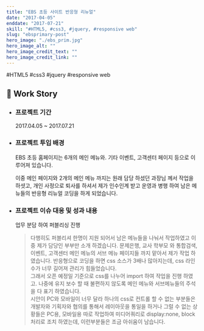 ```yaml
---
title: "EBS 초등 사이트 반응형 리뉴얼"
date: "2017-04-05"
enddate: "2017-07-21"
skill: "#HTML5, #css3, #jquery, #responsive web"
slug: "ebsprimary-post"
hero_image: "./ebs_prim.jpg"
hero_image_alt: ""
hero_image_credit_text: ""
hero_image_credit_link: ""
---
```


<div className="badge-wrap">
  <span className="badge badge-html">#HTML5</span>
  <span className="badge badge-css">#css3</span>
  <span className="badge badge-javscript">#jquery</span>
  <span className="badge badge-rwd">#responsive web</span>
</div>

## 🎤 Work Story

- ### 프로젝트 기간

  2017.04.05 ~ 2017.07.21

- ### 프로젝트 투입 배경

  EBS 초등 홈페이지는 6개의 메인 메뉴와. 기타 이벤트, 고객센터 페이지 등으로 이루어져 있습니다.

  이중 메인 페이지와 2개의 메인 메뉴 까지는 원래 담당 하셨던 과장님 께서 작업을 하셧고, 개인 사정으로 퇴사를 하셔서 제가 인수인계 받고 운영과 병행 하여 남은 메뉴들의 반응형 리뉴얼 코딩을 하게 되었습니다.

- ### 프로젝트 이슈 대응 및 성과 내용

  업무 분담 하여 퍼블리싱 진행

  > 다행히도 퍼블리셔 한명이 지원 되어서 남은 메뉴들을 나눠서 작업하였고 이중 제가 담당인 부부만 소개 하겠습니다. 문제은행, 교사 학부모 와 통합검색, 이벤트, 고객센터 메인 메뉴의 서브 메뉴 페이지들 까지 맡아서 제가 작업 하였습니다. 반응형으로 코딩을 하면 css 소스가 3배나 많아지는데, css 라인 수가 너무 길어져 관리가 힘들었습니다.<br/> 그래서 오픈 예정일 기준으로 css를 나누어 import 하여 작업을 진행 하였고. 나중에 유지 보수 할 때 불편하지 않도록 메인 메뉴와 서브메뉴들의 주석을 다 표기 하였습니다. <br/> 시안이 PC와 모바일이 너무 달라 하나의 css로 컨트롤 할 수 없는 부분들은 개발자와 기획자와 협의를 통해서 레이아웃을 통일을 하거나 그럴 수 없는 상황들은 PC용, 모바일용 따로 작업하여 미디어쿼리로 display:none, block 처리로 조치 하였는데, 이런부분들은 조금 아쉬움이 남습니다.
